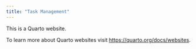 ```yaml
---
title: "Task Management"
---
```


This is a Quarto website.

To learn more about Quarto websites visit <https://quarto.org/docs/websites>.
